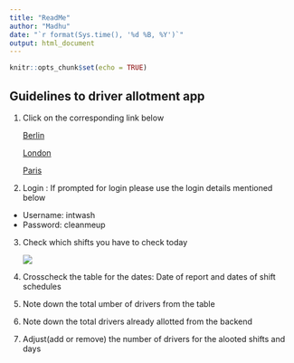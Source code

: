 ```yaml
---
title: "ReadMe"
author: "Madhu"
date: "`r format(Sys.time(), '%d %B, %Y')`"
output: html_document
---  
```


```r
knitr::opts_chunk$set(echo = TRUE)
```


## Guidelines to driver allotment app

1. Click on the corresponding link below

    [Berlin](https://shiny.zipjet.com/DemandPred_html/Berlin/DP_final_report_ops_Berlin.html)

    [London](https://shiny.zipjet.com/DemandPred_html/London/DP_final_report_ops_London.html)

    [Paris](https://shiny.zipjet.com/DemandPred_html/Paris/DP_final_report_ops_Paris.html)

2. Login : If prompted for login please use the login details mentioned below

+ Username: intwash
+ Password: cleanmeup

3. Check which shifts you have to check today

    ![](Capture.PNG)
    
4. Crosscheck the table for the dates: Date of report and dates of  shift schedules

5. Note down the total umber of drivers from the table

6. Note down the total drivers already allotted from the backend

7. Adjust(add or remove) the number of drivers for the alooted shifts and days